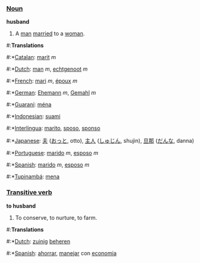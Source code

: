 ===[[Noun]]===

'''husband'''

#A [[man]] [[marry|married]] to a [[woman]].

#:'''Translations'''
#:*[[Catalan]]: [[marit]] ''m''
#:*[[Dutch]]: [[man]] ''m'', [[echtgenoot]] ''m''
#:*[[French]]: [[mari]] ''m'', [[époux]] ''m''
#:*[[German]]: [[Ehemann]] ''m'', [[Gemahl]] ''m''
#:*[[Guaraní]]: [[ména]]
#:*[[Indonesian]]: [[suami]]
#:*[[Interlingua]]: [[marito]], [[sposo]], [[sponso]]
#:*[[Japanese]]: [[夫]] ([[おっと]], otto), [[主人]] ([[しゅじん]], shujin), [[旦那]] ([[だんな]], danna)
#:*[[Portuguese]]: [[marido]] ''m'', [[esposo]] ''m''
#:*[[Spanish]]: [[marido]] ''m'', [[esposo]] ''m''
#:*[[Tupinambá]]: [[mena]]

===[[Transitive verb]]===

'''to husband'''

#To conserve, to nurture, to farm.

#:'''Translations'''
#:*[[Dutch]]: [[zuinig]] [[beheren]]
#:*[[Spanish]]: [[ahorrar]], [[manejar]] con [[economia]]